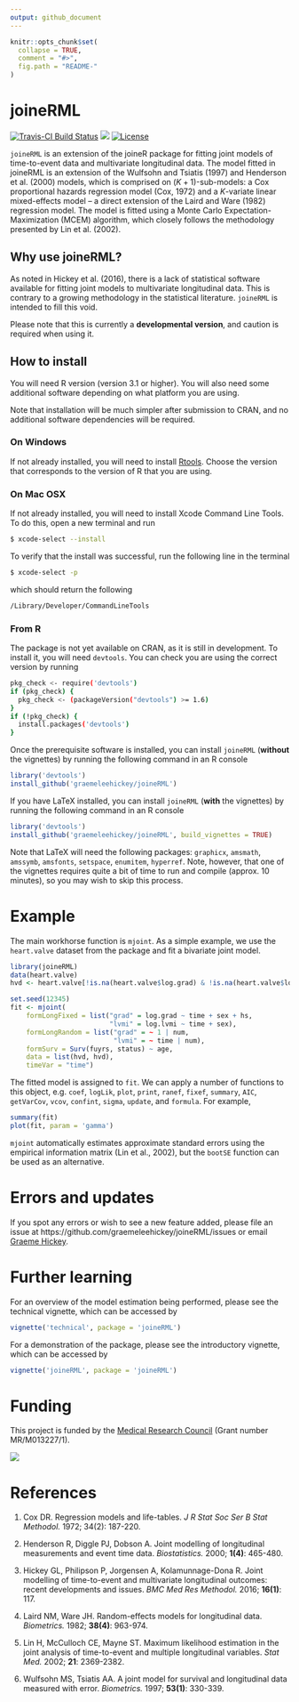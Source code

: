 ```yaml
---
output: github_document
---
```


<!-- README.md is generated from README.Rmd. Please edit that file -->

```r
knitr::opts_chunk$set(
  collapse = TRUE,
  comment = "#>",
  fig.path = "README-"
)
```

# joineRML

[![Travis-CI Build Status](https://travis-ci.org/graemeleehickey/joineRML.svg?branch=master)](https://travis-ci.org/graemeleehickey/joineRML)
[![](http://www.r-pkg.org/badges/version/joineRML)](http://www.r-pkg.org/pkg/joineRML)
[![License](http://img.shields.io/badge/license-GPL%20%28%3E=%202%29-brightgreen.svg?style=flat)](http://www.gnu.org/licenses/gpl-2.0.html)

`joineRML` is an extension of the joineR package for fitting joint models of time-to-event data and multivariate longitudinal data. The model fitted in joineRML is an extension of the Wulfsohn and Tsiatis (1997) and Henderson et al. (2000) models, which is comprised on $(K+1)$-sub-models: a Cox proportional hazards regression model (Cox, 1972) and a $K$-variate linear mixed-effects model -- a direct extension of the Laird and Ware (1982) regression model. The model is fitted using a Monte Carlo Expectation-Maximization (MCEM) algorithm, which closely follows the methodology presented by Lin et al. (2002).

## Why use joineRML?

As noted in Hickey et al. (2016), there is a lack of statistical software available for fitting joint models to multivariate longitudinal data. This is contrary to a growing methodology in the statistical literature. `joineRML` is intended to fill this void.

Please note that this is currently a **developmental version**, and caution is required when using it.

## How to install

You will need R version (version 3.1 or higher). You will also need some additional software depending on what platform you are using.

Note that installation will be much simpler after submission to CRAN, and no additional software dependencies will be required.

### On Windows

If not already installed, you will need to install [Rtools](https://cran.r-project.org/bin/windows/Rtools/). Choose the version that corresponds to the version of R that you are using.

### On Mac OSX

If not already installed, you will need to install Xcode Command Line Tools. To do this, open a new terminal and run

```bash
$ xcode-select --install
```

To verify that the install was successful, run the following line in the terminal

```bash
$ xcode-select -p
```

which should return the following

```bash
/Library/Developer/CommandLineTools
```

### From R

The package is not yet available on CRAN, as it is still in development. To install it, you will need `devtools`. You can check you are using the correct version by running

```bash
pkg_check <- require('devtools')
if (pkg_check) {
  pkg_check <- (packageVersion("devtools") >= 1.6)
}
if (!pkg_check) {
  install.packages('devtools')
}
```

Once the prerequisite software is installed, you can install `joineRML` (**without** the vignettes) by running the following command in an R console

```r
library('devtools')
install_github('graemeleehickey/joineRML')
```

If you have LaTeX installed, you can install `joineRML` (**with** the vignettes) by running the following command in an R console

```r
library('devtools')
install_github('graemeleehickey/joineRML', build_vignettes = TRUE)
```

Note that LaTeX will need the following packages: `graphicx`, `amsmath`, `amssymb`, `amsfonts`, `setspace`, `enumitem`, `hyperref`. Note, however, that one of the vignettes requires quite a bit of time to run and compile (approx. 10 minutes), so you may wish to skip this process.

# Example

The main workhorse function is `mjoint`. As a simple example, we use the `heart.valve` dataset from the package and fit a bivariate joint model.

```r
library(joineRML)
data(heart.valve)
hvd <- heart.valve[!is.na(heart.valve$log.grad) & !is.na(heart.valve$log.lvmi), ]

set.seed(12345)
fit <- mjoint(
    formLongFixed = list("grad" = log.grad ~ time + sex + hs,
                         "lvmi" = log.lvmi ~ time + sex),
    formLongRandom = list("grad" = ~ 1 | num,
                          "lvmi" = ~ time | num),
    formSurv = Surv(fuyrs, status) ~ age,
    data = list(hvd, hvd),
    timeVar = "time")
```

The fitted model is assigned to `fit`. We can apply a number of functions to this object, e.g. `coef`, `logLik`, `plot`, `print`, `ranef`, `fixef`, `summary`, `AIC`, `getVarCov`, `vcov`, `confint`, `sigma`, `update`, and `formula`. For example,

```r
summary(fit)
plot(fit, param = 'gamma')
```

`mjoint` automatically estimates approximate standard errors using the empirical information matrix (Lin et al., 2002), but the `bootSE` function can be used as an alternative.

# Errors and updates

If you spot any errors or wish to see a new feature added, please file an issue at https://github.com/graemeleehickey/joineRML/issues or email [Graeme Hickey](mailto:graeme.hickey@liverpool.ac.uk).

# Further learning

For an overview of the model estimation being performed, please see the technical vignette, which can be accessed by

```r
vignette('technical', package = 'joineRML')
```

For a demonstration of the package, please see the introductory vignette, which can be accessed by

```r
vignette('joineRML', package = 'joineRML')
```

# Funding

This project is funded by the [Medical Research Council](http://www.mrc.ac.uk) (Grant number MR/M013227/1).

![](http://www.mrc.ac.uk/mrc/includes/themes/MRC/images/template/desktop/logo.png)

# References

1. Cox DR. Regression models and life-tables. *J R Stat Soc Ser B Stat Methodol.* 1972; 34(2): 187-220.

2. Henderson R, Diggle PJ, Dobson A. Joint modelling of longitudinal measurements and event time data. *Biostatistics.* 2000; **1(4)**: 465-480.

3. Hickey GL, Philipson P, Jorgensen A, Kolamunnage-Dona R. Joint modelling of time-to-event and multivariate longitudinal outcomes: recent developments and issues. *BMC Med Res Methodol.* 2016; **16(1)**: 117.

4. Laird NM, Ware JH. Random-effects models for longitudinal data. *Biometrics.* 1982; **38(4)**: 963-974.

5. Lin H, McCulloch CE, Mayne ST. Maximum likelihood estimation in the joint analysis of time-to-event and multiple longitudinal variables. *Stat Med.* 2002; **21**: 2369-2382.

6. Wulfsohn MS, Tsiatis AA. A joint model for survival and longitudinal data measured with error. *Biometrics.* 1997; **53(1)**: 330-339.
